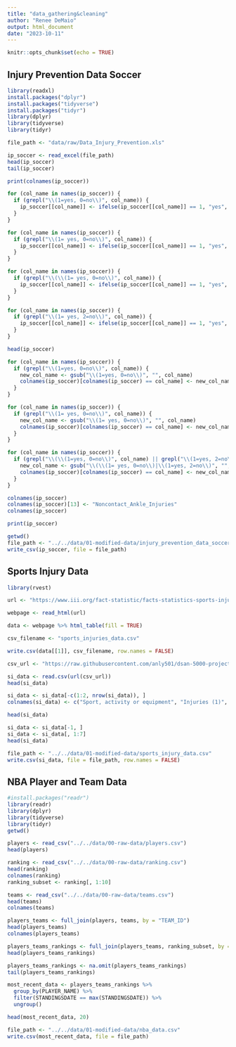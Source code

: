```yaml
---
title: "data_gathering&cleaning"
author: "Renee DeMaio"
output: html_document
date: "2023-10-11"
---
```


```r
knitr::opts_chunk$set(echo = TRUE)
```

## Injury Prevention Data Soccer

```r
library(readxl)
install.packages("dplyr")
install.packages("tidyverse")
install.packages("tidyr")
library(dplyr)
library(tidyverse)
library(tidyr)

file_path <- "data/raw/Data_Injury_Prevention.xls"

ip_soccer <- read_excel(file_path)
head(ip_soccer)
tail(ip_soccer)

print(colnames(ip_soccer))

for (col_name in names(ip_soccer)) {
  if (grepl("\\(1=yes, 0=no\\)", col_name)) {
    ip_soccer[[col_name]] <- ifelse(ip_soccer[[col_name]] == 1, "yes", "no")
  }
}

for (col_name in names(ip_soccer)) {
  if (grepl("\\(1= yes, 0=no\\)", col_name)) {
    ip_soccer[[col_name]] <- ifelse(ip_soccer[[col_name]] == 1, "yes", "no")
  }
}

for (col_name in names(ip_soccer)) {
  if (grepl("\\(\\(1= yes, 0=no\\)", col_name)) {
    ip_soccer[[col_name]] <- ifelse(ip_soccer[[col_name]] == 1, "yes", "no")
  }
}

for (col_name in names(ip_soccer)) {
  if (grepl("\\(1= yes, 2=no\\)", col_name)) {
    ip_soccer[[col_name]] <- ifelse(ip_soccer[[col_name]] == 1, "yes", "no")
  }
}

head(ip_soccer)

for (col_name in names(ip_soccer)) {
  if (grepl("\\(1=yes, 0=no\\)", col_name)) {
    new_col_name <- gsub("\\(1=yes, 0=no\\)", "", col_name)
    colnames(ip_soccer)[colnames(ip_soccer) == col_name] <- new_col_name
  }
}

for (col_name in names(ip_soccer)) {
  if (grepl("\\(1= yes, 0=no\\)", col_name)) {
    new_col_name <- gsub("\\(1= yes, 0=no\\)", "", col_name)
    colnames(ip_soccer)[colnames(ip_soccer) == col_name] <- new_col_name
  }
}

for (col_name in names(ip_soccer)) {
  if (grepl("\\(\\(1=yes, 0=no\\)", col_name) || grepl("\\(1=yes, 2=no\\)", col_name)) {
    new_col_name <- gsub("\\(\\(1= yes, 0=no\\)|\\(1=yes, 2=no\\)", "", col_name)
    colnames(ip_soccer)[colnames(ip_soccer) == col_name] <- new_col_name
  }
}

colnames(ip_soccer)
colnames(ip_soccer)[13] <- "Noncontact_Ankle_Injuries"
colnames(ip_soccer)

print(ip_soccer)

getwd()
file_path <- "../../data/01-modified-data/injury_prevention_data_soccer.csv"
write_csv(ip_soccer, file = file_path)

```

## Sports Injury Data


```r
library(rvest)

url <- "https://www.iii.org/fact-statistic/facts-statistics-sports-injuries"

webpage <- read_html(url)

data <- webpage %>% html_table(fill = TRUE)

csv_filename <- "sports_injuries_data.csv"

write.csv(data[[1]], csv_filename, row.names = FALSE)

csv_url <- "https://raw.githubusercontent.com/anly501/dsan-5000-project-rennyd123/main/dsan-website/5000-website/data/raw/sports_injuries_data.csv"

si_data <- read.csv(url(csv_url))
head(si_data)
```


```r
si_data <- si_data[-c(1:2, nrow(si_data)), ]
colnames(si_data) <- c("Sport, activity or equipment", "Injuries (1)", "Younger than 5", "5 to 14", "15 to 24", "25 to 64", "65 and older")

head(si_data)

si_data <- si_data[-1, ]
si_data <- si_data[, 1:7]
head(si_data)

file_path <- "../../data/01-modified-data/sports_injury_data.csv"
write.csv(si_data, file = file_path, row.names = FALSE)
```

## NBA Player and Team Data

```r
#install.packages("readr")
library(readr)
library(dplyr)
library(tidyverse)
library(tidyr)
getwd()

players <- read_csv("../../data/00-raw-data/players.csv")
head(players)

ranking <- read_csv("../../data/00-raw-data/ranking.csv")
head(ranking)
colnames(ranking)
ranking_subset <- ranking[, 1:10]

teams <- read_csv("../../data/00-raw-data/teams.csv")
head(teams)
colnames(teams)
```


```r
players_teams <- full_join(players, teams, by = "TEAM_ID")
head(players_teams)
colnames(players_teams)

players_teams_rankings <- full_join(players_teams, ranking_subset, by = c("TEAM_ID", "LEAGUE_ID"))
head(players_teams_rankings)

players_teams_rankings <- na.omit(players_teams_rankings)
tail(players_teams_rankings)

most_recent_data <- players_teams_rankings %>%
  group_by(PLAYER_NAME) %>%
  filter(STANDINGSDATE == max(STANDINGSDATE)) %>%
  ungroup()

head(most_recent_data, 20)

file_path <- "../../data/01-modified-data/nba_data.csv"
write.csv(most_recent_data, file = file_path)
```

